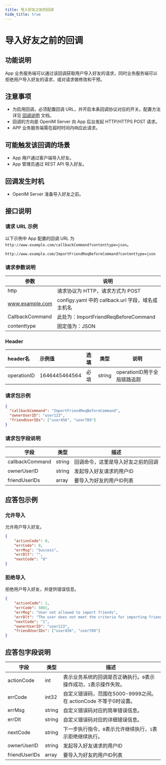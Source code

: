 ```yaml
---
title: 导入好友之前的回调
hide_title: true
---
```


# 导入好友之前的回调

## 功能说明
App 业务服务端可以通过该回调获取用户导入好友的请求，同时业务服务端可以拒绝用户导入好友的请求，或对请求做修改和干预。

## 注意事项
- 为启用回调，必须配置回调 URL，并开启本条回调协议对应的开关。配置方法详见 [回调说明](../introduction) 文档。
- 回调的方向是 OpenIM Server 向 App 后台发起 HTTP/HTTPS POST 请求。
- APP 业务服务端需在超时时间内响应此请求。

## 可能触发该回调的场景
- App 用户通过客户端导入好友。
- App 管理员通过 REST API 导入好友。

## 回调发生时机
- OpenIM Server 准备导入好友之前。

## 接口说明

### 请求 URL 示例
以下示例中 App 配置的回调 URL 为 `http://www.example.com/callbackCommand?contenttype=json`。
```plaintext
http://www.example.com/ImportFriendReqBeforeCommand?contenttype=json
```

### 请求参数说明

| 参数              | 说明                                            |
|-----------------|-----------------------------------------------|
| http            | 请求协议为 HTTP，请求方式为 POST                         |
| www.example.com | configy.yaml 中的 callback.url 字段，域名或主机名                                        |
| CallbackCommand | 此处为：ImportFriendReqBeforeCommand |
| contenttype     | 固定值为：JSON                                     |

### Header
| header名     | 示例值           | 选填  | 类型     | 说明                  |
|:------------|:--------------|:----|--------|---------------------|
| operationID | 1646445464564 | 必填  | string | operationID用于全局链路追踪 |

### 请求包示例
```json
{
  "callbackCommand": "ImportFriendReqBeforeCommand",
  "ownerUserID": "user123",
  "friendUserIDs": ["user456", "user789"]
}
```

### 请求包字段说明

| 字段           | 类型   | 描述                      |
|--------------|--------|-------------------------|
| callbackCommand | string | 回调命令，这里是导入好友之前的回调 |
| ownerUserID   | string | 发起导入好友请求的用户ID    |
| friendUserIDs | array  | 要导入为好友的用户ID列表    |

## 应答包示例

### 允许导入
允许用户导入好友。

```json
{
    "actionCode": 0,
    "errCode": 0,
    "errMsg": "Success",
    "errDlt": "",
    "nextCode": "0"
}
```

### 拒绝导入
拒绝用户导入好友，并提供错误信息。

```json
{
    "actionCode": 1,
    "errCode": 5001,
    "errMsg": "User not allowed to import friends",
    "errDlt": "The user does not meet the criteria for importing friends",
    "nextCode": "1",
    "ownerUserID": "user123",
    "friendUserIDs": ["user456", "user789"]
}
```

## 应答包字段说明

| 字段       | 类型   | 描述                                          |
|-----------|--------|---------------------------------------------|
| actionCode| int    | 表示业务系统的回调是否正确执行。`0`表示操作成功，`1`表示操作失败。 |
| errCode   | int32  | 自定义错误码，范围在5000-9999之间。在 actionCode 不等于0时设置。 |
| errMsg    | string | 自定义错误码对应的简单错误信息。                      |
| errDlt    | string | 自定义错误码对应的详细错误信息。                      |
| nextCode  | string | 下一步执行指令，`0`表示允许继续执行，`1`表示拒绝继续执行。|
| ownerUserID   | string | 发起导入好友请求的用户ID    |
| friendUserIDs | array  | 要导入为好友的用户ID列表    |